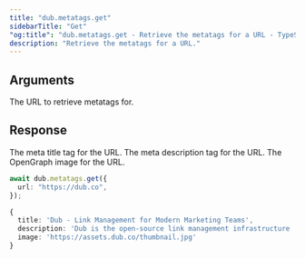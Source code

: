 ```yaml
---
title: "dub.metatags.get"
sidebarTitle: "Get"
"og:title": "dub.metatags.get - Retrieve the metatags for a URL - TypeScript SDK"
description: "Retrieve the metatags for a URL."
---
```


## Arguments

<ParamField body="url" type="string" required>
  The URL to retrieve metatags for.
</ParamField>

## Response

<ResponseField name="title" type="string | null" required>
  The meta title tag for the URL.
</ResponseField>

<ResponseField name="id" type="string | null" required>
  The meta description tag for the URL.
</ResponseField>

<ResponseField name="id" type="string | null" required>
  The OpenGraph image for the URL.
</ResponseField>

<RequestExample>

```ts
await dub.metatags.get({
  url: "https://dub.co",
});
```

</RequestExample>

<ResponseExample>

```ts
{
  title: 'Dub - Link Management for Modern Marketing Teams',
  description: 'Dub is the open-source link management infrastructure ...',
  image: 'https://assets.dub.co/thumbnail.jpg'
}
```

</ResponseExample>
